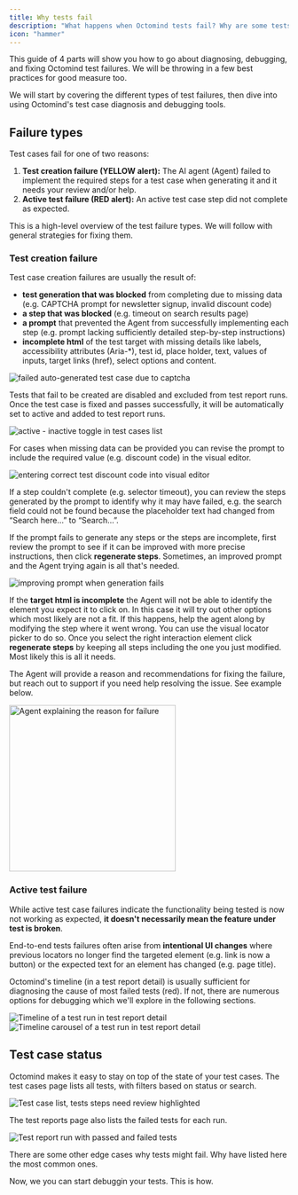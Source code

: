 ```yaml
---
title: Why tests fail
description: "What happens when Octomind tests fail? Why are some tests yellow or red?"
icon: "hammer"
---
```


This guide of 4 parts will show you how to go about diagnosing, debugging, and fixing Octomind test failures. We will be throwing in a few best practices for good measure too.

We will start by covering the different types of test failures, then dive into using Octomind's test case diagnosis and debugging tools.

## Failure types

Test cases fail for one of two reasons:

1. **Test creation failure (YELLOW alert):** The AI agent (Agent) failed to implement the required steps for a test case when generating it and it needs your review and/or help.
2. **Active test failure (RED alert):** An active test case step did not complete as expected.

This is a high-level overview of the test failure types. We will follow with general strategies for fixing them.

### Test creation failure

Test case creation failures are usually the result of:

- **test generation that was blocked** from completing due to missing data (e.g. CAPTCHA prompt for newsletter signup, invalid discount code)
- **a step that was blocked** (e.g. timeout on search results page)
- **a prompt** that prevented the Agent from successfully implementing each step (e.g. prompt lacking sufficiently detailed step-by-step instructions)
- **incomplete html** of the test target with missing details like labels, accessibility attributes (Aria-\*), test id, place holder, text, values of inputs, target links (href), select options and content.

<Frame caption="A test step of an auto-generated login test failed due to CAPTCHA, 12/2024">
  <img
    src="/images/guides/log-in-fail.png"
    alt="failed auto-generated test case due to captcha"
  />
</Frame>

Tests that fail to be created are disabled and excluded from test report runs. Once the test case is fixed and passes successfully, it will be automatically set to active and added to test report runs.

<Frame caption="toggle set on active automatically for successful and inactive for failed test generation, 12/2024">
  <img
    src="/images/guides/active-inactive-toggle.png"
    alt="active - inactive toggle in test cases list"
  />
</Frame>

For cases when missing data can be provided you can revise the prompt to include the required value (e.g. discount code) in the visual editor.

<Frame caption="Entering correct test discount code in visual locator picker, 12/2024">
  <img
    src="/images/guides/discount-code.png"
    alt="entering correct test discount code into visual editor"
  />
</Frame>

If a step couldn't complete (e.g. selector timeout), you can review the steps generated by the prompt to identify why it may have failed, e.g. the search field could not be found because the placeholder text had changed from “Search here…” to “Search…”.

If the prompt fails to generate any steps or the steps are incomplete, first review the prompt to see if it can be improved with more precise instructions, then click **regenerate steps**. Sometimes, an improved prompt and the Agent trying again is all that's needed.

<Frame caption="Improving prompt when test generation fails, 12/2024">
  <img
    src="/images/guides/prompt-fix-minigif.gif"
    alt="improving prompt when generation fails"
  />
</Frame>

If the **target html is incomplete** the Agent will not be able to identify the element you expect it to click on. In this case it will try out other options which most likely are not a fit. If this happens, help the agent along by modifying the step where it went wrong. You can use the visual locator picker to do so. Once you select the right interaction element click **regenerate steps** by keeping all steps including the one you just modified. Most likely this is all it needs.

The Agent will provide a reason and recommendations for fixing the failure, but reach out to support if you need help resolving the issue. See example below.

<Frame caption="Agent providing the reason for failure, 12/2024">
  <img
    src="/images/guides/agent-explanation.png"
    alt="Agent explaining the reason for failure"
    width="300"
  />
</Frame>

### Active test failure

While active test case failures indicate the functionality being tested is now not working as expected, **it doesn't necessarily mean the feature under test is broken**.

End-to-end tests failures often arise from **intentional UI changes** where previous locators no longer find the targeted element (e.g. link is now a button) or the expected text for an element has changed (e.g. page title).

Octomind's timeline (in a test report detail) is usually sufficient for diagnosing the cause of most failed tests (red). If not, there are numerous options for debugging which we'll explore in the following sections.

<Frame caption="Timeline of a test run in test report detail, 12/2024">
  <img
    src="/images/guides/testresult-timeline.gif"
    alt="Timeline of a test run in test report detail"
  />
</Frame>

<div class="mt-8" />

<Frame caption="Timeline carousel of a test run in test report detail, 12/2024">
  <img
    src="/images/guides/testresult-timeline-carousel.png"
    alt="Timeline carousel of a test run in test report detail"
  />
</Frame>

## Test case status

Octomind makes it easy to stay on top of the state of your test cases. The test cases page lists all tests, with filters based on status or search.

<Frame caption="Test case list where tests with steps needing review are highlighted, 12/2024">
  <img
    src="/images/guides/tests-need-review-list.png"
    alt="Test case list, tests steps need review highlighted"
  />
</Frame>

The test reports page also lists the failed tests for each run.

<Frame caption="Test report run with passed and failed active tests, 12/2024">
  <img
    src="/images/guides/test-report.png"
    alt="Test report run with passed and failed tests"
  />
</Frame>

There are some other edge cases why tests might fail. Why have listed here the most common ones.

Now, we you can start debuggin your tests. This is how.
